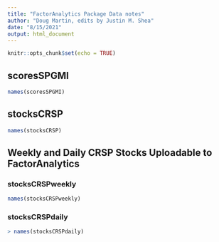 ```yaml
---
title: "FactorAnalytics Package Data notes"
author: "Doug Martin, edits by Justin M. Shea"
date: "8/15/2021"
output: html_document
---
```


```r
knitr::opts_chunk$set(echo = TRUE)
```



## scoresSPGMI

```r
names(scoresSPGMI)
```

## stocksCRSP

```r
names(stocksCRSP)
```




## Weekly and Daily CRSP Stocks Uploadable to FactorAnalytics

### stocksCRSPweekly

```r
names(stocksCRSPweekly)
```

### stocksCRSPdaily
```r
> names(stocksCRSPdaily)
```
